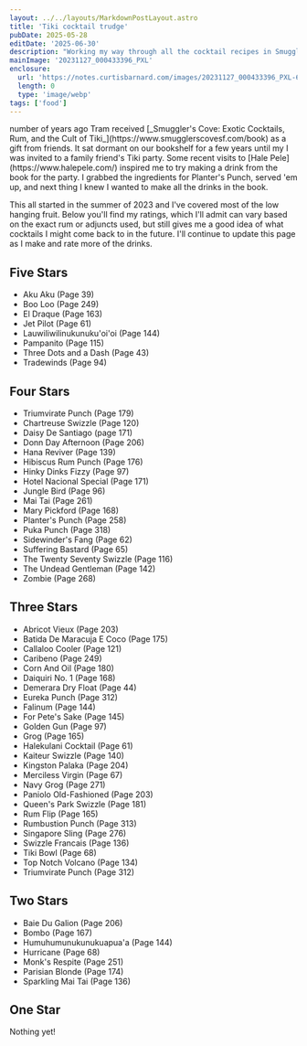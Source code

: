 ```yaml
---
layout: ../../layouts/MarkdownPostLayout.astro
title: 'Tiki cocktail trudge'
pubDate: 2025-05-28
editDate: '2025-06-30'
description: "Working my way through all the cocktail recipes in Smuggler's Cover"
mainImage: '20231127_000433396_PXL'
enclosure:
  url: 'https://notes.curtisbarnard.com/images/20231127_000433396_PXL-600w.webp'
  length: 0
  type: 'image/webp'
tags: ['food']
---
```



<Single4by5
  imgPath1='20231127_000433396_PXL'
  imgAlt1='A cocktail in a glass with ice, three cherries, and a pineapple frond as garnish.'
  caption1="Three dots and a dash ala Smuggler's Cove at a friend's pizza party in November 2023" 
/>

<DropCap letter='A' /> 
number of years ago Tram received [_Smuggler's Cove: Exotic Cocktails, Rum, and the Cult of Tiki_](https://www.smugglerscovesf.com/book) as a gift from friends. It sat dormant on our bookshelf for a few years until my I was invited to a family friend's Tiki party. Some recent visits to [Hale Pele](https://www.halepele.com/) inspired me to try making a drink from the book for the party. I grabbed the ingredients for Planter's Punch, served 'em up, and next thing I knew I wanted to make all the drinks in the book. 

This all started in the summer of 2023 and I've covered most of the low hanging fruit. Below you'll find my ratings, which I'll admit can vary based on the exact rum or adjuncts used, but still gives me a good idea of what cocktails I might come back to in the future. I'll continue to update this page as I make and rate more of the drinks.

## Five Stars
* Aku Aku (Page 39)
* Boo Loo (Page 249)
* El Draque (Page 163)
* Jet Pilot (Page 61)
* Lauwiliwilinukunuku'oi'oi (Page 144)
* Pampanito (Page 115)
* Three Dots and a Dash (Page 43)
* Tradewinds (Page 94)

## Four Stars
* Triumvirate Punch (Page 179)
* Chartreuse Swizzle (Page 120)
* Daisy De Santiago (page 171)
* Donn Day Afternoon (Page 206)
* Hana Reviver (Page 139)
* Hibiscus Rum Punch (Page 176)
* Hinky Dinks Fizzy (Page 97)
* Hotel Nacional Special (Page 171)
* Jungle Bird (Page 96)
* Mai Tai (Page 261)
* Mary Pickford (Page 168)
* Planter's Punch (Page 258)
* Puka Punch (Page 318)
* Sidewinder's Fang (Page 62)
* Suffering Bastard (Page 65)
* The Twenty Seventy Swizzle (Page 116)
* The Undead Gentleman (Page 142)
* Zombie (Page 268)

## Three Stars
* Abricot Vieux (Page 203)
* Batida De Maracuja E Coco (Page 175)
* Callaloo Cooler (Page 121)
* Caribeno (Page 249)
* Corn And Oil (Page 180)
* Daiquiri No. 1 (Page 168)
* Demerara Dry Float (Page 44)
* Eureka Punch (Page 312)
* Falinum (Page 144)
* For Pete's Sake (Page 145)
* Golden Gun (Page 97)
* Grog (Page 165)
* Halekulani Cocktail (Page 61)
* Kaiteur Swizzle (Page 140)
* Kingston Palaka (Page 204)
* Merciless Virgin (Page 67)
* Navy Grog (Page 271)
* Paniolo Old-Fashioned (Page 203)
* Queen's Park Swizzle (Page 181)
* Rum Flip (Page 165)
* Rumbustion Punch (Page 313)
* Singapore Sling (Page 276)
* Swizzle Francais (Page 136)
* Tiki Bowl (Page 68)
* Top Notch Volcano (Page 134)
* Triumvirate Punch (Page 312)

## Two Stars
* Baie Du Galion (Page 206)
* Bombo (Page 167)
* Humuhumunukunukuapua'a (Page 144)
* Hurricane (Page 68)
* Monk's Respite (Page 251)
* Parisian Blonde (Page 174)
* Sparkling Mai Tai (Page 136)

## One Star
Nothing yet!

